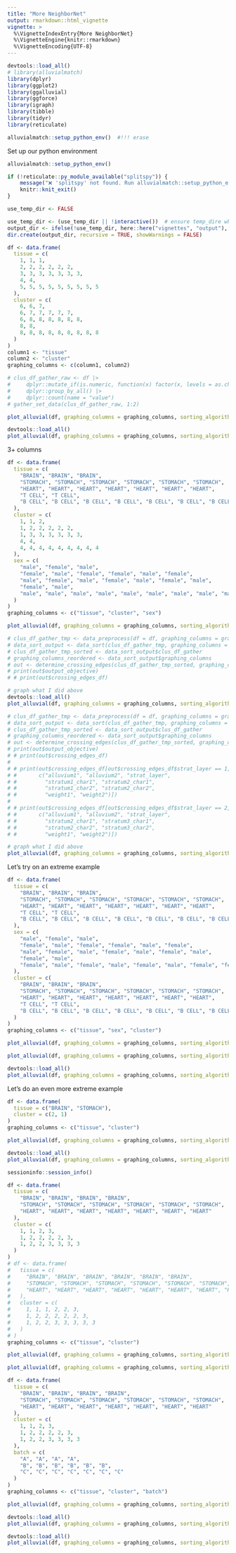 ```yaml
---
title: "More NeighborNet"
output: rmarkdown::html_vignette
vignette: >
  %\VignetteIndexEntry{More NeighborNet}
  %\VignetteEngine{knitr::rmarkdown}
  %\VignetteEncoding{UTF-8}
---
```


```r
devtools::load_all()
# library(alluvialmatch)
library(dplyr)
library(ggplot2)
library(ggalluvial)
library(ggforce)
library(igraph)
library(tibble)
library(tidyr)
library(reticulate)

alluvialmatch::setup_python_env()  #!!! erase
```

Set up our python environment
```r
alluvialmatch::setup_python_env()
```

```r
if (!reticulate::py_module_available("splitspy")) {
    message("❌ 'splitspy' not found. Run alluvialmatch::setup_python_env() and restart R.")
    knitr::knit_exit()
}
```

```r
use_temp_dir <- FALSE

use_temp_dir <- (use_temp_dir || !interactive())  # ensure temp_dire when non-interactive always
output_dir <- ifelse(!use_temp_dir, here::here("vignettes", "output"), file.path(tempdir(), "vignette_output"))
dir.create(output_dir, recursive = TRUE, showWarnings = FALSE)
```

```r
df <- data.frame(
  tissue = c(
    1, 1, 1,
    2, 2, 2, 2, 2, 2,
    3, 3, 3, 3, 3, 3, 3,
    4, 4,
    5, 5, 5, 5, 5, 5, 5, 5, 5
  ),
  cluster = c(
    6, 6, 7,
    6, 7, 7, 7, 7, 7,
    6, 8, 8, 8, 8, 8, 8,
    8, 8,
    8, 8, 8, 8, 8, 8, 8, 8, 8
  )
)
column1 <- "tissue"
column2 <- "cluster"
graphing_columns <- c(column1, column2)

# clus_df_gather_raw <- df |>
#     dplyr::mutate_if(is.numeric, function(x) factor(x, levels = as.character(sort(unique(x))))) |>
#     dplyr::group_by_all() |>
#     dplyr::count(name = "value")
# gather_set_data(clus_df_gather_raw, 1:2)

plot_alluvial(df, graphing_columns = graphing_columns, sorting_algorithm = "None", color_bands=TRUE, output_plot_path = file.path(output_dir, "2layer_unsorted.pdf"))
```

```r
devtools::load_all()
plot_alluvial(df, graphing_columns = graphing_columns, sorting_algorithm = "neighbornet", color_bands=TRUE, optimize_column_order_per_cycle = FALSE, output_plot_path = file.path(output_dir, "2layer_NN.pdf"))
```

3+ columns
```r
df <- data.frame(
  tissue = c(
    "BRAIN", "BRAIN", "BRAIN",
    "STOMACH", "STOMACH", "STOMACH", "STOMACH", "STOMACH", "STOMACH",
    "HEART", "HEART", "HEART", "HEART", "HEART", "HEART", "HEART",
    "T CELL", "T CELL",
    "B CELL", "B CELL", "B CELL", "B CELL", "B CELL", "B CELL", "B CELL", "B CELL", "B CELL"
  ),
  cluster = c(
    1, 1, 2,
    1, 2, 2, 2, 2, 2,
    1, 3, 3, 3, 3, 3, 3,
    4, 4,
    4, 4, 4, 4, 4, 4, 4, 4, 4
  ),
  sex = c(
    "male", "female", "male",
    "female", "male", "female", "female", "male", "female",
    "male", "female", "male", "female", "male", "female", "male",
    "female", "male",
    "male", "male", "male", "male", "male", "male", "male", "male", "male"
  )
)
graphing_columns <- c("tissue", "cluster", "sex")

plot_alluvial(df, graphing_columns = graphing_columns, sorting_algorithm = "None", color_bands=TRUE, output_plot_path = file.path(output_dir, "3layer_unsorted.pdf"), verbose = TRUE)
```

```r
# clus_df_gather_tmp <- data_preprocess(df = df, graphing_columns = graphing_columns, load_df = FALSE, do_gather_set_data = FALSE)
# data_sort_output <- data_sort(clus_df_gather_tmp, graphing_columns = graphing_columns, column_weights = "value", sorting_algorithm = "neighbornet", optimize_column_order = FALSE, optimize_column_order_per_cycle = TRUE, return_updated_graphing_columns = TRUE, verbose = TRUE)
# clus_df_gather_tmp_sorted <- data_sort_output$clus_df_gather
# graphing_columns_reordered <- data_sort_output$graphing_columns
# out <- determine_crossing_edges(clus_df_gather_tmp_sorted, graphing_columns = graphing_columns_reordered, column_weights = "value", return_weighted_layer_free_objective = FALSE)
# print(out$output_objective)
# # print(out$crossing_edges_df)

# graph what I did above
devtools::load_all()
plot_alluvial(df, graphing_columns = graphing_columns, sorting_algorithm = "neighbornet", color_bands=TRUE, optimize_column_order=FALSE, optimize_column_order_per_cycle=TRUE, weight_scalar = 1, output_plot_path = file.path(output_dir, "3layer_NN_fixed_columns.pdf"), verbose = TRUE)
```

```r
# clus_df_gather_tmp <- data_preprocess(df = df, graphing_columns = graphing_columns, load_df = FALSE, do_gather_set_data = FALSE)
# data_sort_output <- data_sort(clus_df_gather_tmp, graphing_columns = graphing_columns, column_weights = "value", sorting_algorithm = "neighbornet", optimize_column_order = TRUE, optimize_column_order_per_cycle = TRUE, return_updated_graphing_columns = TRUE, verbose = TRUE)
# clus_df_gather_tmp_sorted <- data_sort_output$clus_df_gather
# graphing_columns_reordered <- data_sort_output$graphing_columns
# out <- determine_crossing_edges(clus_df_gather_tmp_sorted, graphing_columns = graphing_columns_reordered, column_weights = "value", return_weighted_layer_free_objective = FALSE)
# print(out$output_objective)
# # print(out$crossing_edges_df)
# 
# # print(out$crossing_edges_df[out$crossing_edges_df$strat_layer == 1,
# #       c("alluvium1", "alluvium2", "strat_layer",
# #         "stratum1_char1", "stratum2_char1",
# #         "stratum1_char2", "stratum2_char2",
# #         "weight1", "weight2")])
# 
# # print(out$crossing_edges_df[out$crossing_edges_df$strat_layer == 2,
# #       c("alluvium1", "alluvium2", "strat_layer",
# #         "stratum2_char1", "stratum3_char1",
# #         "stratum2_char2", "stratum3_char2",
# #         "weight1", "weight2")])

# graph what I did above
plot_alluvial(df, graphing_columns = graphing_columns, sorting_algorithm = "neighbornet", color_bands=TRUE, optimize_column_order=TRUE, optimize_column_order_per_cycle=TRUE, weight_scalar = 1, output_plot_path = file.path(output_dir, "3layer_NN_optimized_columns.pdf"), verbose = TRUE)
```

Let's try on an extreme example
```r
df <- data.frame(
  tissue = c(
    "BRAIN", "BRAIN", "BRAIN",
    "STOMACH", "STOMACH", "STOMACH", "STOMACH", "STOMACH", "STOMACH",
    "HEART", "HEART", "HEART", "HEART", "HEART", "HEART", "HEART",
    "T CELL", "T CELL",
    "B CELL", "B CELL", "B CELL", "B CELL", "B CELL", "B CELL", "B CELL", "B CELL", "B CELL"
  ),
  sex = c(
    "male", "female", "male",
    "female", "male", "female", "female", "male", "female",
    "male", "female", "male", "female", "male", "female", "male",
    "female", "male",
    "female", "male", "female", "male", "female", "male", "female", "female", "male"
  ),
  cluster = c(
    "BRAIN", "BRAIN", "BRAIN",
    "STOMACH", "STOMACH", "STOMACH", "STOMACH", "STOMACH", "STOMACH",
    "HEART", "HEART", "HEART", "HEART", "HEART", "HEART", "HEART",
    "T CELL", "T CELL",
    "B CELL", "B CELL", "B CELL", "B CELL", "B CELL", "B CELL", "B CELL", "B CELL", "B CELL"
  )
)
graphing_columns <- c("tissue", "sex", "cluster")

plot_alluvial(df, graphing_columns = graphing_columns, sorting_algorithm = "None", color_bands=TRUE, verbose = TRUE)
```

```r
plot_alluvial(df, graphing_columns = graphing_columns, sorting_algorithm = "neighbornet", color_bands=TRUE, optimize_column_order=FALSE, optimize_column_order_per_cycle=TRUE, weight_scalar = 1, verbose = TRUE)
```

```r
devtools::load_all()
plot_alluvial(df, graphing_columns = graphing_columns, sorting_algorithm = "neighbornet", color_bands=TRUE, optimize_column_order=TRUE, optimize_column_order_per_cycle=TRUE, weight_scalar = 1, verbose = TRUE)
```

Let's do an even more extreme example
```r
df <- data.frame(
  tissue = c("BRAIN", "STOMACH"),
  cluster = c(2, 1)
)
graphing_columns <- c("tissue", "cluster")

plot_alluvial(df, graphing_columns = graphing_columns, sorting_algorithm = "None", color_bands=TRUE)
```

```r
devtools::load_all()
plot_alluvial(df, graphing_columns = graphing_columns, sorting_algorithm = "neighbornet", color_bands=TRUE, optimize_column_order=FALSE, optimize_column_order_per_cycle=TRUE)
```

```r
sessioninfo::session_info()
```

```r
df <- data.frame(
  tissue = c(
    "BRAIN", "BRAIN", "BRAIN", "BRAIN",
    "STOMACH", "STOMACH", "STOMACH", "STOMACH", "STOMACH", "STOMACH",
    "HEART", "HEART", "HEART", "HEART", "HEART", "HEART", "HEART"
  ),
  cluster = c(
    1, 1, 2, 3,
    1, 2, 2, 2, 2, 3,
    1, 2, 2, 3, 3, 3, 3
  )
)
# df <- data.frame(
#   tissue = c(
#     "BRAIN", "BRAIN", "BRAIN", "BRAIN", "BRAIN", "BRAIN",
#     "STOMACH", "STOMACH", "STOMACH", "STOMACH", "STOMACH", "STOMACH", "STOMACH",
#     "HEART", "HEART", "HEART", "HEART", "HEART", "HEART", "HEART", "HEART"
#   ),
#   cluster = c(
#     1, 1, 1, 2, 2, 3, 
#     1, 2, 2, 2, 2, 2, 3,
#     1, 2, 2, 3, 3, 3, 3, 3
#   )
# )
graphing_columns <- c("tissue", "cluster")

plot_alluvial(df, graphing_columns = graphing_columns, sorting_algorithm = "None", color_bands=TRUE, color_band_column = "tissue", color_band_list = c("#D55E00", "#56B4E9", "#009E73"), color_boxes = FALSE, verbose = TRUE, output_plot_path = file.path(output_dir, "tutorial_2_unsorted.pdf"))
```

```r
plot_alluvial(df, graphing_columns = graphing_columns, sorting_algorithm = "neighbornet", color_bands=TRUE, color_band_column = "tissue", color_band_list = c("#D55E00", "#56B4E9", "#009E73"), color_boxes = FALSE, verbose = TRUE, output_plot_path = file.path(output_dir, "tutorial_2_NN.pdf"))
```

```r
df <- data.frame(
  tissue = c(
    "BRAIN", "BRAIN", "BRAIN", "BRAIN",
    "STOMACH", "STOMACH", "STOMACH", "STOMACH", "STOMACH", "STOMACH",
    "HEART", "HEART", "HEART", "HEART", "HEART", "HEART", "HEART"
  ),
  cluster = c(
    1, 1, 2, 3,
    1, 2, 2, 2, 2, 3,
    1, 2, 2, 3, 3, 3, 3
  ),
  batch = c(
    "A", "A", "A", "A",
    "B", "B", "B", "B", "B", "B", 
    "C", "C", "C", "C", "C", "C", "C"
  )
)
graphing_columns <- c("tissue", "cluster", "batch")

plot_alluvial(df, graphing_columns = graphing_columns, sorting_algorithm = "None", color_bands=TRUE, color_band_column = "tissue", color_band_list = c("#D55E00", "#56B4E9", "#009E73"), color_boxes = FALSE, verbose = TRUE, output_plot_path = file.path(output_dir, "tutorial_3_unsorted.pdf"))
```

```r
devtools::load_all()
plot_alluvial(df, graphing_columns = graphing_columns, sorting_algorithm = "neighbornet", color_bands=TRUE, color_band_column = "tissue", color_band_list = c("#D55E00", "#56B4E9", "#009E73"), color_boxes = FALSE, verbose = TRUE, optimize_column_order = TRUE, optimize_column_order_per_cycle = TRUE, output_plot_path = file.path(output_dir, "tutorial_3_NN.pdf"))
```

```r
devtools::load_all()
plot_alluvial(df, graphing_columns = graphing_columns, sorting_algorithm = "neighbornet", color_bands=TRUE, color_band_column = "tissue", color_band_list = c("#D55E00", "#56B4E9", "#009E73"), color_boxes = FALSE, verbose = TRUE, optimize_column_order = TRUE, optimize_column_order_per_cycle = TRUE, output_plot_path = file.path(output_dir, "tutorial_3_NN.pdf"), column_sorting_metric = "ARI")
```

